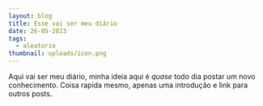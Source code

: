 ```yaml
---
layout: blog
title: Esse vai ser meu diário
date: 26-05-2023
tags:
  - aleatorio
thumbnail: uploads/icon.png
---
```

Aqui vai ser meu diário, minha ideia aqui é *quase* todo dia postar um novo conhecimento. Coisa rapida mesmo, apenas uma introdução e link para outros posts.
